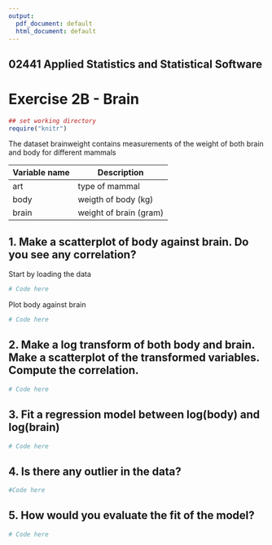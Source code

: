 ```yaml
---
output:
  pdf_document: default
  html_document: default
---
```


## 02441 Applied Statistics and Statistical Software 
# Exercise 2B - Brain


```r
## set working directory
require("knitr")
```


The dataset brainweight contains measurements of the weight of both brain and body for different
mammals

Variable name | Description
------------- | -------------
art | type of mammal
body| weigth of body (kg)
brain | weight of brain (gram)


## 1. Make a scatterplot of body against brain. Do you see any correlation?

Start by loading the data

```r
# Code here
```

Plot body against brain
```r
# Code here
```

## 2. Make a log transform of both body and brain. Make a scatterplot of the transformed variables. Compute the correlation.

```r
# Code here
```

## 3. Fit a regression model between log(body) and log(brain)

```r
# Code here
```

## 4. Is there any outlier in the data?  

```r
#Code here
```

## 5. How would you evaluate the fit of the model?

```r
# Code here
```

